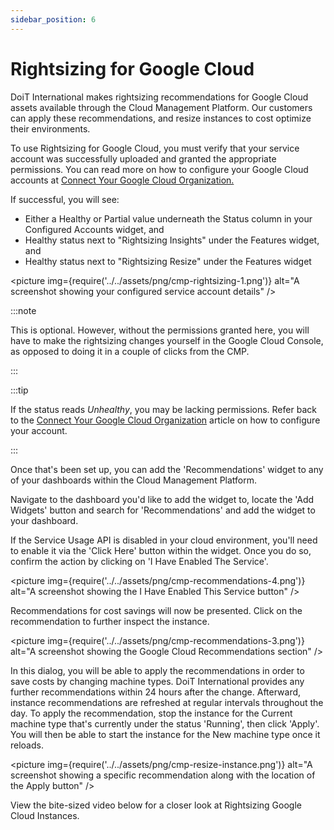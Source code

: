 ```yaml
---
sidebar_position: 6
---
```


# Rightsizing for Google Cloud

DoiT International makes rightsizing recommendations for Google Cloud assets available through the Cloud Management Platform. Our customers can apply these recommendations, and resize instances to cost optimize their environments.

To use Rightsizing for Google Cloud, you must verify that your service account was successfully uploaded and granted the appropriate permissions. You can read more on how to configure your Google Cloud accounts at [Connect Your Google Cloud Organization.](../google-cloud/connect-google-cloud-service-account.mdx)

If successful, you will see:

- Either a Healthy or Partial value underneath the Status column in your Configured Accounts widget, and
- Healthy status next to "Rightsizing Insights" under the Features widget, and
- Healthy status next to "Rightsizing Resize" under the Features widget

<picture
  img={require('../../assets/png/cmp-rightsizing-1.png')}
  alt="A screenshot showing your configured service account details"
/>

:::note

This is optional. However, without the permissions granted here, you will have to make the rightsizing changes yourself in the Google Cloud Console, as opposed to doing it in a couple of clicks from the CMP.

:::

:::tip

If the status reads _Unhealthy_, you may be lacking permissions. Refer back to the [Connect Your Google Cloud Organization](../google-cloud/connect-google-cloud-service-account.mdx) article on how to configure your account.

:::

Once that's been set up, you can add the 'Recommendations' widget to any of your dashboards within the Cloud Management Platform.

Navigate to the dashboard you'd like to add the widget to, locate the 'Add Widgets' button and search for 'Recommendations' and add the widget to your dashboard.

If the Service Usage API is disabled in your cloud environment, you'll need to enable it via the 'Click Here' button within the widget. Once you do so, confirm the action by clicking on 'I Have Enabled The Service'.

<picture
  img={require('../../assets/png/cmp-recommendations-4.png')}
  alt="A screenshot showing the I Have Enabled This Service button"
/>

Recommendations for cost savings will now be presented. Click on the recommendation to further inspect the instance.

<picture
  img={require('../../assets/png/cmp-recommendations-3.png')}
  alt="A screenshot showing the Google Cloud Recommendations section"
/>

In this dialog, you will be able to apply the recommendations in order to save costs by changing machine types. DoiT International provides any further recommendations within 24 hours after the change. Afterward, instance recommendations are refreshed at regular intervals throughout the day. To apply the recommendation, stop the instance for the Current machine type that's currently under the status 'Running', then click 'Apply'. You will then be able to start the instance for the New machine type once it reloads.

<picture
  img={require('../../assets/png/cmp-resize-instance.png')}
  alt="A screenshot showing a specific recommendation along with the location of the Apply button"
/>

View the bite-sized video below for a closer look at Rightsizing Google Cloud Instances.


<LoomEmbed id="cecfc1a7f3d84240a5be922e27c0ac56" />
